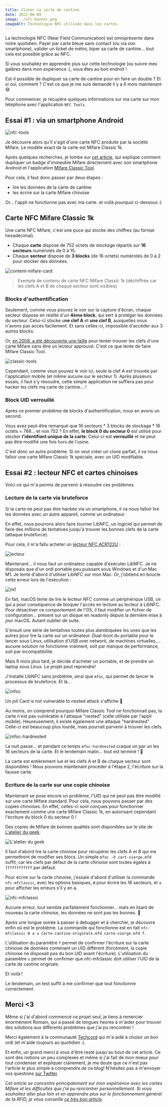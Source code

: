 ```yaml
---
title: Cloner sa carte de cantine
date: 2022-06-09
image: ./nfc-banner.png
imageAlt: Technologie NFC utilisée dans les cartes
---
```


La technologie NFC (Near Field Communication) est omniprésente dans notre quotidien. Payer par carte bleue sans contact (ou via son smartphone), valider un ticket de métro, biper sa carte de cantine... tout cela est possible grâce au NFC.

Si vous souhaitez en apprendre plus sur cette technologie (ou suivre mes galères dans mon expérience :), vous êtes au bon endroit !

Est-il possible de dupliquer sa carte de cantine pour en faire un double ? Et si oui, comment ? C'est ce que je me suis demandé il y a 6 mois maintenant 😄

Pour commencer, je récupère quelques informations sur ma carte sur mon téléphone avec l'application `NFC Tools`.

## Essai #1 : via un smartphone Android

![nfc-tools](./nfc-tools.jpg)

Je découvre alors qu'il s'agit d'une carte NFC produite par la société Mifare. Le modèle exact de la carte est Mifare Classic 1k.

Après quelques recherches, je tombe sur [cet article](https://www.latelierdugeek.fr/tag/mifare-classic/), qui explique comment dupliquer un badge d'immeuble Mifare directement avec son smartphone Android et l'application [Mifare Classic Tool](https://play.google.com/store/apps/details?id=de.syss.MifareClassicTool).

Pour cela, il faut donc passer par deux étapes :
* lire les données de la carte de cantine
* les écrire sur la carte Mifare chinoise

Or... l'appli ne fonctionne pas avec ma carte. et voilà pourquoi ci-dessous :)

## Carte NFC Mifare Classic 1k 

Une carte NFC Mifare, c'est une puce qui stocke des chiffres (au format hexadécimal).

* Chaque **carte** dispose de 752 octets de stockage répartis sur **16 secteurs** numérotés de 0 à 15.
* Chaque **secteur** dispose de **3 blocks** (de 16 octets) numérotés de 0 à 2 pour stocker des données.

![content-mifare-card](./content-card-mifare.png)
> Exemple de contenu de carte NFC Mifare Classic 1k (déchiffrée car les clefs A et B de chaque secteur sont visibles)

### Blocks d'authentification

Seulement, comme vous pouvez le voir sur la capture d'écran, chaque secteur dispose en réalité d'un **4ème block**, qui sert à protéger les données du secteur. Celui-ci stocke u**ne clef A** et **une clef B**, auxquelles nous n'avons pas accès facilement. Et sans celles-ci, impossible d'accéder aux 3 autres blocks.

Or, [en 2008, a été découverte une faille](https://fr.wikipedia.org/wiki/Mifare#S%C3%A9curit%C3%A9) pour tenter trouver les clefs d'une carte Mifare sans être un lecteur approuvé. C'est ce que tente de faire Mifare Classic Tool.

![classic-tools](./classic-tools.jpg)

Cependant, comme vous pouvez le voir ici, seule la clef A est trouvée par l'application mobile (et même aucune sur le secteur 1). Après plusieurs essais, il faut s'y résoudre, cette simple application ne suffiera pas pour hacker les clefs ma carte de cantine... !

### Block UID verrouillé

Après ce premier problème de blocks d'authentification, nous en avons un second.

Vous avez peut-être remarqué que 16 secteurs \* 3 blocks de stockage \* 16 octets = 768... et non 752 ? En effet, **le block 0 du secteur 0** est utilisé pour stocker **l'identifiant unique de la carte**. Celui-ci est **verrouillé** et ne peut pas être modifié une fois hors de l'usine.

C'est donc un autre problème. Si on veut créer un clone parfait, il va nous falloir une carte Mifare Classic 1k spéciale, avec un UID modifiable.

## Essai #2 : lecteur NFC et cartes chinoises

Voici ce qui m'a permis de parvenir à résoudre ces problèmes.

### Lecture de la carte via bruteforce

Si la carte ne peut pas être hackée via un smartphone, il va nous falloir lire les données avec un autre appareil, comme un ordinateur.

En effet, nous pourrons alors faire tourner LibNFC, un logiciel qui permet de faire des millions de tentatives jusqu'à trouver les bonnes clefs de la carte (attaque bruteforce).

Pour cela, il m'a fallu acheter un [lecteur NFC ACR122U](https://boutique.latelierdugeek.fr/produit/rfid-nfc-lecteur-rfid-nfc-acr122u-compatible-libnfc/) :

![lecteur](./lecteur.jpg)

Maintenant... il nous faut un ordinateur capable d'exécuter LibNFC. Je ne disposais que d'un ordi portable peu puissant sous Windows et d'un Mac M1. Je tente d'abord d'utiliser LibNFC sur mon Mac. Or, j'obtiens en boucle cette erreur lors de l'exécution :

![m1](./mac-m1.png)

En fait, macOS tente de lire le lecteur NFC comme un périphérique USB, ce qui a pour conséquence de bloquer l'accès en lecture au lecteur à LibNFC. Pour désactiver ce comportement de l'OS, il faut modifier un fichier de configuration... présent sur un disque en readonly depuis la dernière mise à jour macOS. Autant oublier de suite.

S'ensuit une série de tentatives toutes plus alambiquées les unes que les autres pour lire la carte sur un ordinateur. Dual-boot du portable pour le lancer sous Linux, utilisation d'USB over network, de machines virtuelles,... aucune solution ne fonctionne vraiment, soit par manque de performance, soit par incompatibilité.

Mais 6 mois plus tard, je décide d'acheter un portable, et de prendre un laptop sous Linux. Le projet peut reprendre!

J'installe LibNFC sans problème, ainsi que `mfoc`, qui permet de lancer le processus de bruteforce. Et là...

![mfoc](./mfoc-error.png)

Un joli Card is not vulnerable to nested attack s'affiche 🙂

Au moins, on comprend pourquoi Mifare Classic Tool ne fonctionnait pas, la carte n'est pas vulnérable à l'attaque "nested" (celle utilisée par l'appli mobile). Heureusement, il existe également une attaque "hardnested". Celle-ci est beaucoup plus lourde, mais pourrait parvenir à trouver les clefs.

![mfoc-hardnested](./mfoc-hardnested.png)

La nuit passe... et pendant ce temps `mfoc-hardnested` craque un par un les 16 secteurs de la carte. Et le lendemain matin... tout est terminé ! 🎉

La carte est entièrement lue et les clefs A et B de chaque secteur sont disponibles ! Nous pouvons maintenant procéder à l'étape 2, l'écriture sur la fausse carte.

### Ecriture de la carte sur une copie chinoise

Maintenant se pose encore un problème, l'UID qui ne peut pas être modifié sur une carte Mifare standard. Pour cela, nous pouvons passer par des copies chinoises. En effet, celles-ci sont conçues pour fonctionner exactement comme une carte Mifare Classic 1k, en autorisant cependant l'écriture du block 0 du secteur 0 !

Des copies de Mifare de bonnes qualités sont disponibles sur le site de [L'atelier du geek](https://boutique.latelierdugeek.fr/).

![L'atelier du geek](./latelierdugeek.png)

Il faut d'abord lire la carte chinoise pour récupérer les clefs A et B qui me permettront de modifier ses blocs. Un simple `mfoc -O cart-vierge.mfd` suffit, car les clefs par défaut de la carte chinoise sont toutes égales à `ffffffffffff` par défaut.

Pour écrire sur la carte chinoise, j'essaie d'abord d'utiliser la commande `nfc-mfclassic`, avec les options basiques, `W` pour écrire les 16 secteurs, et `a` pour afficher les erreurs s'il y en a.

![nfc-mfclassic](./nfc-mfclassic-1.png)

Aucune erreur, tout semble parfaitement fonctionner... mais en lisant de nouveau la carte chinoise, les données ne sont pas les bonnes. 🥲

Après une longue soirée à passer à debugger et à chercher, je découvre enfin où est le problème. La commande qui fonctionne est en fait `nfc-mfclassic W a u carte-cantine-originale.mfd carte-vierge.mfd f`.

L'utilisation du paramètre `f` permet de confirmer l'écriture sur la carte chinoise de données contenant un UID différent (forcément, la copie chinoise ne disposait pas du bon UID avant l'écriture).
L'utilisation du paramètre `u` permet de confirmer que nfc-mfclassic doit utiliser l'UID de la carte de cantine originale.

Et voilà !

Le lendemain, un test suffit à me confirmer que tout fonctionne correctement.

## Merci <3

Même si j'ai d'abord commencé ce projet seul, je tiens à remercier énormément Romain, qui a passé de longues heures à m'aider pour trouver des solutions aux différents problèmes que j'ai pu rencontrer !

Merci également à la communauté [Techcord](https://discord.com/invite/YaM7BwX) qui m'a aidé à choisir un bon ordi (et m'aide toujours au quotidien :).

Et enfin, un grand merci à vous d'être resté jusqu'au bout de cet article. Ce sont des notions un peu complexes et même si j'ai fait de mon mieux pour tout condenser et expliquer clairement, je me doute que ce n'est pas l'article le plus simple à comprendre de ce blog! N'hésitez pas à m'envoyer vos questions [sur Twitter](https://twitter.com/androz2091).

*Cet article se concentre principalement sur mon expérience avec les cartes Mifare et les difficultés que j'ai pu rencontrer personnellement. Si vous souhaitez aller plus loin et en apprendre plus sur le fonctionnement général de la RFID, je vous conseille [ce très bon article](https://sbedirect.com/fr/blog/article/comprendre-la-rfid-en-10-points.html).* 
